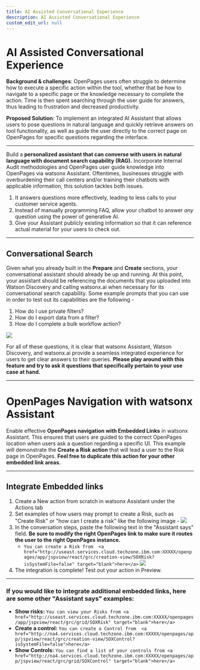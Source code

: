 ```yaml
---
title: AI Assisted Conversational Experience
description: AI Assisted Conversational Experience
custom_edit_url: null
---
```


# AI Assisted Conversational Experience

**Background & challenges**: OpenPages users often struggle to determine how to execute a specific action within the tool, whether that be how to navigate to a specific page or the knowledge necessary to complete the action. Time is then spent searching through the user guide for answers, thus leading to frustration and decreased productivity.

**Proposed Solution**: To implement an integrated AI Assistant that allows users to pose questions in natural language and quickly retrieve answers on tool functionality, as well as guide the user directly to the correct page on OpenPages for specific questions regarding the interface.

---

Build a **personalized assistant that can converse with users in natural language with document search capability (RAG).** Incorporate Internal Audit methodologies and OpenPages user guide knowledge into OpenPages via watsonx Assistant. Oftentimes, businesses struggle with overburdening their call centers and/or training their chatbots with applicable information, this solution tackles both issues.

1. It answers questions more effectively, leading to less calls to your customer service agents.
2. Instead of manually programming FAQ, allow your chatbot to answer _any_ question using the power of generative AI.
3. Give your Assistant publicly existing information so that it can reference actual material for your users to check out.

---

## Conversational Search

Given what you already built in the **Prepare** and **Create** sections, your conversational assistant should already be up and running. At this point, your assistant should be referencing the documents that you uploaded into Watson Discovery and calling watsonx.ai when necessary for its conversational search capability. Some example prompts that you can use in order to test out its capabilities are the following -

1. How do I use private filters?
2. How do I export data from a filter?
3. How do I complete a bulk workflow action?

![](../../assets/screenshots/convo-search.png)

For all of these questions, it is clear that watsonx Assistant, Watson Discovery, and watsonx.ai provide a seamless integrated experience for users to get clear answers to their queries. **Please play around with this feature and try to ask it questions that specifically pertain to your use case at hand.**

---

# OpenPages Navigation with watsonx Assistant

Enable effective **OpenPages navigation with Embedded Links** in watsonx Assistant. This ensures that users are guided to the correct OpenPages location when users ask a question regarding a specific UI. This example will demonstrate the **Create a Risk action** that will lead a user to the Risk page in OpenPages. **Feel free to duplicate this action for your other embedded link areas.**

---

## Integrate Embedded links

1. Create a New action from scratch in watsonx Assistant under the Actions tab
2. Set examples of how users may prompt to create a Risk, such as "Create Risk" or "how can I create a risk" like the following image -
   ![](../../assets/screenshots/watsonx-assistant-create-a-risk.png)
3. In the conversation steps, paste the following text in the "Assistant says" field. **Be sure to modify the right OpenPages link to make sure it routes the user to the right OpenPages instance.**
   - `You can create a Risk from  <a href="http://useast.services.cloud.techzone.ibm.com:XXXXX/openpages/app/jspview/react/grc/creation-view/SOXRisk?isSystemFile=false" target="blank">here</a>`
     ![](../../assets/screenshots/watsonx-assistant-create-a-risk-2.png)
4. The integration is complete! Test out your action in Preview.

---

### If you would like to integrate additional embedded links, here are some other "Assistant says" examples:

- **Show risks:**
  `You can view your Risks from <a href="http://useast.services.cloud.techzone.ibm.com:XXXXX/openpages/app/jspview/react/grc/grid/SOXRisk" target="blank">here</a>`
- **Create a control:**
  `You can create a Control from  <a href="http://na4.services.cloud.techzone.ibm.com:XXXXX/openpages/app/jspview/react/grc/creation-view/SOXControl?isSystemFile=false">here</a>`
- **Show Controls:**
  `You can find a list of your controls from <a href="http://na4.services.cloud.techzone.ibm.com:XXXXX/openpages/app/jspview/react/grc/grid/SOXControl" target="blank">here</a>`
